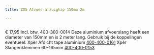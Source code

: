 ```yaml
---
title: ZOS Afvoer afzuigkap 150mm 2m

---
```



<Image src={imageProduct} width={imageProduct.width} alt="" />


€ 17,95 Incl. btw.
400-300-0014
Deze aluminium afvoerslang heeft een diameter van 150mm en is 2 meter lang.
Gebruik bij de koppelingen eventueel:
Xpèr Afdicht tape aluminium   [400-400-0161](zos-afdicht-tape-aluminium-10m)
Xpèr Slangenklemmen 60-165mm  [400-400-0153](xper-slangklem-60-165mm-rvs-2stuks)
